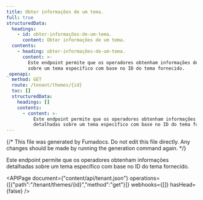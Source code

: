 ```yaml
---
title: Obter informações de um tema.
full: true
structuredData:
  headings:
    - id: obter-informações-de-um-tema.
      content: Obter informações de um tema.
  contents:
    - heading: obter-informações-de-um-tema.
      content: >-
        Este endpoint permite que os operadores obtenham informações detalhadas
        sobre um tema específico com base no ID do tema fornecido.
_openapi:
  method: GET
  route: /tenant/themes/{id}
  toc: []
  structuredData:
    headings: []
    contents:
      - content: >-
          Este endpoint permite que os operadores obtenham informações
          detalhadas sobre um tema específico com base no ID do tema fornecido.
---
```


{/* This file was generated by Fumadocs. Do not edit this file directly. Any changes should be made by running the generation command again. */}

Este endpoint permite que os operadores obtenham informações detalhadas sobre um tema específico com base no ID do tema fornecido.

<APIPage document={"content/api/tenant.json"} operations={[{"path":"/tenant/themes/{id}","method":"get"}]} webhooks={[]} hasHead={false} />